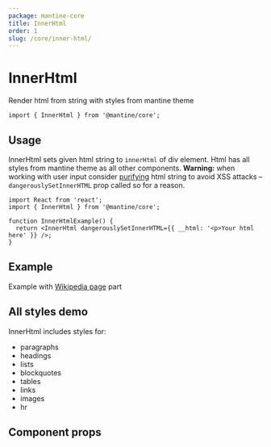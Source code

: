 ```yaml
---
package: mantine-core
title: InnerHtml
order: 1
slug: /core/inner-html/
---
```



# InnerHtml

Render html from string with styles from mantine theme

<PageHeader
  source="mantine-core/src/InnerHtml/InnerHtml.tsx"
  docs="core/InnerHtml.mdx"
  package="@mantine/core"
/>

```tsx
import { InnerHtml } from '@mantine/core';
```

## Usage

InnerHtml sets given html string to `innerHtml` of div element.
Html has all styles from mantine theme as all other components.
**Warning:** when working with user input consider [purifying](https://github.com/cure53/DOMPurify) html string to avoid XSS attacks
– `dangerouslySetInnerHTML` prop called so for a reason.

```tsx
import React from 'react';
import { InnerHtml } from '@mantine/core';

function InnerHtmlExample() {
  return <InnerHtml dangerouslySetInnerHTML={{ __html: '<p>Your html here' }} />;
}
```

## Example

Example with [Wikipedia page](https://en.wikipedia.org/wiki/We_Butter_the_Bread_with_Butter) part

<InnerHtmlBaseDemo />

## All styles demo

InnerHtml includes styles for:

- paragraphs
- headings
- lists
- blockquotes
- tables
- links
- images
- hr

<InnerHtmlAllPartsDemo />

## Component props

<PropsTable component="InnerHtml" />
